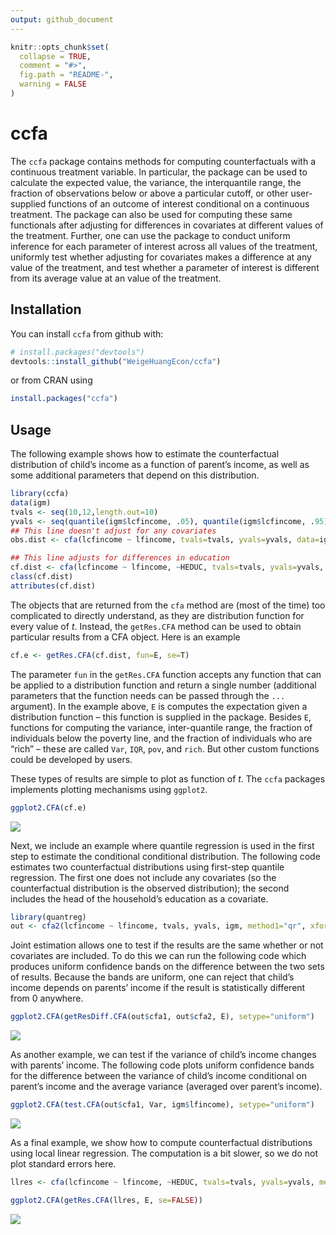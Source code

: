 ```yaml
---
output: github_document
---
```


<!-- README.md is generated from README.Rmd. Please edit that file -->

```r
knitr::opts_chunk$set(
  collapse = TRUE,
  comment = "#>",
  fig.path = "README-",
  warning = FALSE
)
```

# ccfa

The `ccfa` package contains methods for computing counterfactuals with a continuous treatment variable.  In particular, the package can be used to calculate the expected value, the variance, the interquantile range, the fraction of observations below or above a particular cutoff, or other user-supplied functions of an outcome of interest conditional on a continuous treatment.  The package can also be used for computing these same functionals after adjusting for differences in covariates at different values of the treatment.  Further, one can use the package to conduct uniform inference for each parameter of interest across all values of the treatment, uniformly test whether adjusting for covariates makes a difference at any value of the treatment, and test whether a parameter of interest is different from its average value at an value of the treatment.

## Installation

You can install `ccfa` from github with:

```r
# install.packages("devtools")
devtools::install_github("WeigeHuangEcon/ccfa")
```
or from CRAN using
```r
install.packages("ccfa")
```

## Usage

The following example shows how to estimate the counterfactual distribution of child's income as a function of parent's income, as well as some additional parameters that depend on this distribution.

```r
library(ccfa)
data(igm)
tvals <- seq(10,12,length.out=10)
yvals <- seq(quantile(igm$lcfincome, .05), quantile(igm$lcfincome, .95), length.out=50)
## This line doesn't adjust for any covariates
obs.dist <- cfa(lcfincome ~ lfincome, tvals=tvals, yvals=yvals, data=igm, iters=25)

## This line adjusts for differences in education
cf.dist <- cfa(lcfincome ~ lfincome, ~HEDUC, tvals=tvals, yvals=yvals, data=igm, iters=25)
class(cf.dist)
attributes(cf.dist)
```

The objects that are returned from the `cfa` method are (most of the time) too complicated to directly understand, as they are distribution function for every value of $t$.  Instead, the `getRes.CFA` method can be used to obtain particular results from a CFA object.  Here is an example
```r
cf.e <- getRes.CFA(cf.dist, fun=E, se=T)
```

The parameter `fun` in the `getRes.CFA` function accepts any function that can be applied to a distribution function and return a single number (additional parameters that the function needs can be passed through the `...` argument).  In the example above, `E` is computes the expectation given a distribution function -- this function is supplied in the package.  Besides `E`, functions for computing the variance, inter-quantile range, the fraction of individuals below the poverty line, and the fraction of individuals who are "rich" -- these are called `Var`, `IQR`, `pov`, and `rich`.  But other custom functions could be developed by users.

These types of results are simple to plot as function of $t$.  The `ccfa` packages implements plotting mechanisms using `ggplot2`.
```r
ggplot2.CFA(cf.e)
```
![](man/figures/README-unnamed-chunk-4-1.png)

Next, we include an example where quantile regression is used in the first step to estimate the conditional conditional distribution.  The following code estimates two counterfactual distributions using first-step quantile regression.  The first one does not include any covariates (so the counterfactual distribution is the observed distribution); the second includes the head of the household's education as a covariate.  

```r
library(quantreg)
out <- cfa2(lcfincome ~ lfincome, tvals, yvals, igm, method1="qr", xformla2=~HEDUC, method2="qr", iters=25, tau1=seq(.05,.95,.05), tau2=seq(.05,.95,.05))
```

Joint estimation allows one to test if the results are the same whether or not covariates are included.  To do this we can run the following code which produces uniform confidence bands on the difference between the two sets of results.  Because the bands are uniform, one can reject that child's income depends on parents' income if the result is statistically different from 0 anywhere.
```r
ggplot2.CFA(getResDiff.CFA(out$cfa1, out$cfa2, E), setype="uniform")
```
![](man/figures/README-plotdiff-1.png)

As another example, we can test if the variance of child's income changes with parents' income.  The following code plots uniform confidence bands for the difference between the variance of child's income conditional on parent's income and the average variance (averaged over parent's income).  
```r
ggplot2.CFA(test.CFA(out$cfa1, Var, igm$lfincome), setype="uniform")
```
![](man/figures/README-plottest-1.png)

As a final example, we show how to compute counterfactual distributions using local linear regression.  The computation is a bit slower, so we do not plot standard errors here.
```r
llres <- cfa(lcfincome ~ lfincome, ~HEDUC, tvals=tvals, yvals=yvals, method="ll", se=FALSE, data=igm)
```
```r
ggplot2.CFA(getRes.CFA(llres, E, se=FALSE))
```
![](man/figures/README-plotll-1.png)
